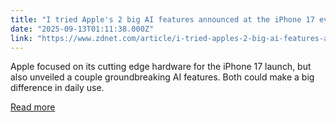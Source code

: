 ```yaml
---
title: "I tried Apple's 2 big AI features announced at the iPhone 17 event - and both are game changers"
date: "2025-09-13T01:11:38.000Z"
link: "https://www.zdnet.com/article/i-tried-apples-2-big-ai-features-announced-at-the-iphone-17-event-and-both-are-game-changers/"
---
```


Apple focused on its cutting edge hardware for the iPhone 17 launch, but also unveiled a couple groundbreaking AI features. Both could make a big difference in daily use.

[Read more](https://www.zdnet.com/article/i-tried-apples-2-big-ai-features-announced-at-the-iphone-17-event-and-both-are-game-changers/)
